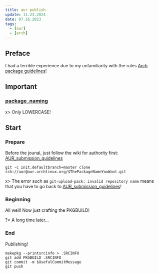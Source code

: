 ```yaml
---
title: aur publish
update: 11.23.2024
date: 07.16.2023
tags: 
  - [aur]
  - [arch]
---
```


## Preface
I had a terrible experience due to my unfamiliarity with the rules [Arch package guidelines](https://wiki.archlinux.org/title/Arch_package_guidelines)!

## Important
### [package_naming](https://wiki.archlinux.org/title/Arch_package_guidelines#Package_naming)
x> Only LOWERCASE!

## Start
### Prepare
Before the jounal, just follow the wiki for authority first: [AUR_submission_guidelines](https://wiki.archlinux.org/title/AUR_submission_guidelines)

```shell
git -c init.defaultbranch=master clone ssh://aur@aur.archlinux.org/$ThePackageNameYouWant.git
```

x> The error such as `git-upload-pack: invalid repository name` means that you have to go back to [AUR_submission_guidelines](https://wiki.archlinux.org/title/AUR_submission_guidelines)!

### Beginning
All well!
Now just crafting the PKGBUILD!

?> A long time later...

### End
Publishing!
```shell
makepkg --printsrcinfo > .SRCINFO
git add PKGBUILD .SRCINFO
git commit -m $UsefulCommitMessage
git push
```

